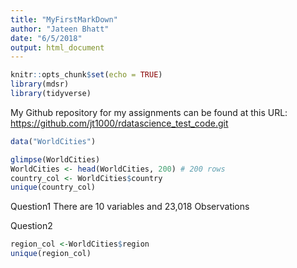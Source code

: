 ```yaml
---
title: "MyFirstMarkDown"
author: "Jateen Bhatt"
date: "6/5/2018"
output: html_document
---
```


```r
knitr::opts_chunk$set(echo = TRUE)
library(mdsr)
library(tidyverse)
```

My Github repository for my assignments can be found at this URL: [https://github.com/jt1000/rdatascience_test_code.git](your URL)


```r
data("WorldCities")
```

```r
glimpse(WorldCities)
WorldCities <- head(WorldCities, 200) # 200 rows
country_col <- WorldCities$country
unique(country_col)
```
Question1
There are 10 variables and 23,018 Observations


Question2
```r
region_col <-WorldCities$region
unique(region_col)
```

